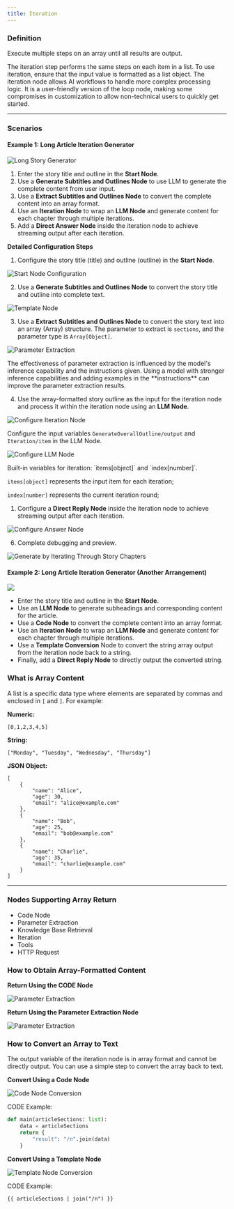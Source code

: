 ```yaml
---
title: Iteration
---
```


### Definition

Execute multiple steps on an array until all results are output.

The iteration step performs the same steps on each item in a list. To use iteration, ensure that the input value is formatted as a list object. The iteration node allows AI workflows to handle more complex processing logic. It is a user-friendly version of the loop node, making some compromises in customization to allow non-technical users to quickly get started.

***

### Scenarios

#### **Example 1: Long Article Iteration Generator**

![Long Story Generator](/images/assets/long-article-iteration-generator.png)

1. Enter the story title and outline in the **Start Node**.
2. Use a **Generate Subtitles and Outlines Node** to use LLM to generate the complete content from user input.
3. Use a **Extract Subtitles and Outlines Node** to convert the complete content into an array format.
4. Use an **Iteration Node** to wrap an **LLM Node** and generate content for each chapter through multiple iterations.
5. Add a **Direct Answer Node** inside the iteration node to achieve streaming output after each iteration.

**Detailed Configuration Steps**

1. Configure the story title (title) and outline (outline) in the **Start Node**.

![Start Node Configuration](/images/assets/workflow-start-node.png)

2. Use a **Generate Subtitles and Outlines Node** to convert the story title and outline into complete text.

![Template Node](/images/assets/workflow-generate-subtitles-node.png)

3. Use a **Extract Subtitles and Outlines Node** to convert the story text into an array (Array) structure. The parameter to extract is `sections`, and the parameter type is `Array[Object]`.

![Parameter Extraction](/images/assets/workflow-extract-subtitles-and-outlines.png)

<Note>
The effectiveness of parameter extraction is influenced by the model's inference capability and the instructions given. Using a model with stronger inference capabilities and adding examples in the **instructions** can improve the parameter extraction results.
</Note>

4. Use the array-formatted story outline as the input for the iteration node and process it within the iteration node using an **LLM Node**.

![Configure Iteration Node](/images/assets/workflow-iteration-node.png)

Configure the input variables `GenerateOverallOutline/output` and `Iteration/item` in the LLM Node.

![Configure LLM Node](/images/assets/workflow-iteration-llm-node.png)

<Note>
Built-in variables for iteration: `items[object]` and `index[number]`.

`items[object]` represents the input item for each iteration;

`index[number]` represents the current iteration round;
</Note>

1. Configure a **Direct Reply Node** inside the iteration node to achieve streaming output after each iteration.

![Configure Answer Node](/images/assets/workflow-configure-anwer-node.png)

6. Complete debugging and preview.

![Generate by Iterating Through Story Chapters](/images/assets/iteration-node-iteration-through-story-chapters.png)

#### **Example 2: Long Article Iteration Generator (Another Arrangement)**

![](/images/assets/iteration-node-iteration-long-article-iteration-generator.png)

* Enter the story title and outline in the **Start Node**.
* Use an **LLM Node** to generate subheadings and corresponding content for the article.
* Use a **Code Node** to convert the complete content into an array format.
* Use an **Iteration Node** to wrap an **LLM Node** and generate content for each chapter through multiple iterations.
* Use a **Template Conversion** Node to convert the string array output from the iteration node back to a string.
* Finally, add a **Direct Reply Node** to directly output the converted string.

### What is Array Content

A list is a specific data type where elements are separated by commas and enclosed in `[` and `]`. For example:

**Numeric:**

```
[0,1,2,3,4,5]
```

**String:**

```
["Monday", "Tuesday", "Wednesday", "Thursday"]
```

**JSON Object:**

```
[
    {
        "name": "Alice",
        "age": 30,
        "email": "alice@example.com"
    },
    {
        "name": "Bob",
        "age": 25,
        "email": "bob@example.com"
    },
    {
        "name": "Charlie",
        "age": 35,
        "email": "charlie@example.com"
    }
]
```

***

### Nodes Supporting Array Return

* Code Node
* Parameter Extraction
* Knowledge Base Retrieval
* Iteration
* Tools
* HTTP Request

### How to Obtain Array-Formatted Content

**Return Using the CODE Node**

![Parameter Extraction](/images/assets/workflow-extract-subtitles-and-outlines.png)

**Return Using the Parameter Extraction Node**

![Parameter Extraction](/images/assets/workflow-parameter-extraction-node.png)

### How to Convert an Array to Text

The output variable of the iteration node is in array format and cannot be directly output. You can use a simple step to convert the array back to text.

**Convert Using a Code Node**

![Code Node Conversion](/images/assets/iteration-code-node-convert.png)

CODE Example:

```python
def main(articleSections: list):
    data = articleSections
    return {
        "result": "/n".join(data)
    }
```

**Convert Using a Template Node**

![Template Node Conversion](/images/assets/workflow-template-node.png)

CODE Example:

```django
{{ articleSections | join("/n") }}
```
